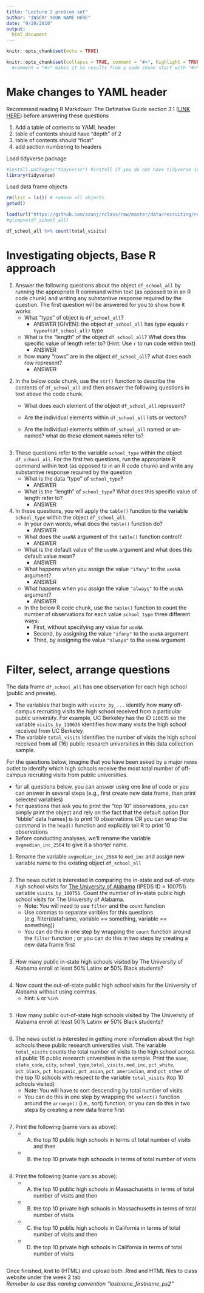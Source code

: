 ```yaml
---
title: "Lecture 2 problem set"
author: "INSERT YOUR NAME HERE"
date: "9/28/2018"
output: 
  html_document
---
```


```r
knitr::opts_chunk$set(echo = TRUE)
```

```r
knitr::opts_chunk$set(collapse = TRUE, comment = "#>", highlight = TRUE)
  #comment = "#>" makes it so results from a code chunk start with "#>"; default is "##"
```
# Make changes to YAML header

Recommend reading R Markdown: The Definative Guide section 3.1 ([LINK HERE](https://bookdown.org/yihui/rmarkdown/html-document.html)) before answering these questions

1. Add a table of contents to YAML header
1. table of contents should have "depth" of 2
1. table of contents should "float"
1. add section numbering to headers


Load tidyverse package
```r
#install.packages("tidyverse") #install if you do not have tidyverse installed
library(tidyverse)
```

Load data frame objects
```r
rm(list = ls()) # remove all objects
getwd()

load(url("https://github.com/ozanj/rclass/raw/master/data/recruiting/recruit_school_allvars.RData"))
#glimpse(df_school_all)

df_school_all %>% count(total_visits)
```


# Investigating objects, Base R approach

1. Answer the following questions about the object `df_school_all` by running the appropriate R command within text (as opposed to in an R code chunk) and writing any substantive response required by the question. The first question will be answered for you to show how it works
    + What "type" of object is `df_school_all`?
        + ANSWER [GIVEN]: the object `df_school_all` has type equals `r typeof(df_school_all)`
        type
    + What is the "length" of the object `df_school_all`? What does this specific value of length refer to? (Hint: Use `r ` to run code within text)
        + ANSWER 
    + how many "rows" are in the object `df_school_all`? what does each row represent?  
        + ANSWER 
        
        
\newline  

2. In the below code chunk, use the `str()` function to describe the contents of `df_school_all` and then answer the following questions in text above the code chunk.  
    + What does each element of the object `df_school_all` represent?  
    
    + Are the individual elements within `df_school_all` lists or vectors?  
    
    + Are the individual elements within `df_school_all` named or un-named? what do these element names refer to?  
    
    
```r

```

\newline

3. These questions refer to the variable `school_type` within the object `df_school_all`. For the first two questions, run the appropriate R command within text (as opposed to in an R code chunk) and write any substantive response required by the question
    + What is the data "type" of `school_type`?
        + ANSWER
    + What is the "length" of `school_type`? What does this specific value of length refer to?
        + ANSWER
        
4. In these questions, you will apply the `table()` function to the variable `school_type` within the object `df_school_all`.  
    + In your own words, what does the `table()` function do?  
        + ANSWER
    + What does the `useNA` argument of the `table()` function control?
        + ANSWER
    + What is the default value of the `useNA` argument and what does this default value mean?
        + ANSWER
    + What happens when you assign the value `"ifany"` to the `useNA` argument?
        + ANSWER
    + What happens when you assign the value `"always"` to the `useNA` argument?
        + ANSWER
    + In the below R code chunk, use the `table()` function to count the number of observations for each value `school_type` three different ways: 
        + First, without specifying any value for `useNA`
        + Second, by assigning the value `"ifany"` to the `useNA` argument
        + Third,  by assigning the value `"always"` to the `useNA` argument
```r

```

# Filter, select, arrange questions

The data frame `df_school_all` has one observation for each high school (public and private). 

- The variables that begin with `visits_by_...` identify how many off-campus recruiting visits the high school received from a particular public university. For example, UC Berkeley has the ID `110635` so the variable `visits_by_110635` identifies how many visits the high school received from UC Berkeley. 
- The variable `total_visits` identifies the number of visits the high school received from all (16) public research universities in this data collection sample.

For the questions below, imagine that you have been asked by a major news outlet to identify which high schools receive the most total number of off-campus recruiting visits from public universities. 

- for all questions below, you can answer using one line of code or you can answer in several steps (e.g., first create new data frame, then print selected variables)
- For questions that ask you to print the "top 10" observations, you can simply print the object and rely on the fact that the default option [for "tibble" data frames] is to print 10 observations OR you can wrap the command in the `head()` function and explicitly tell R to print 10 observations
- Before conducting analyses, we'll rename the variable `avgmedian_inc_2564` to give it a shorter name.

1. Rename the variable `avgmedian_inc_2564` to `med_inc` and assign new variable name to the existing object `df_school_all`
```r

```



2. The news outlet is interested in comparing the in-state and out-of-state high school visits for [The University of Alabama](https://nces.ed.gov/globallocator/col_info_popup.asp?ID=100751) (IPEDS ID = 100751) variable `visits_by_100751`. Count the number of in-state public high school visits for The University of Alabama.   
    - Note: You will need to use `filter` and the `count` function  
    - Use commas to separate varibles for this questions (e.g. filter(dataframe, variable == something, variable == something))
    - You can do this in one step by wrapping the `count` function around the `filter` function ; or you can do this in two steps by creating a new data frame first  
```r

```




3. How many public in-state high schools visited by The University of Alabama enroll at least 50% Latinx **or** 50% Black students?
```r

```



4. Now count the out-of-state public high school visits for the University of Alabama without using commas.  
    - hint: `&` or `%in%`
```r

```




5. How many public out-of-state high schools visited by The University of Alabama enroll at least 50% Latinx **or** 50% Black students?
```r

```




6. The news outlet is interested in getting more information about the high schools these public research universities visit. The variable `total_visits` counts the total number of visits to the high school across all public 16 public research universities in the sample. Print the `name`, `state_code`, `city`, `school_type`,`total_visits`, `med_inc`, `pct_white`, `pct_black`, `pct_hispanic`, `pct_asian`, `pct_amerindian`, and `pct_other` of the top 10 schools with respect to the variable `total_visits` (top 10 schools visited)
    - Note: You will have to sort descending by total number of visits
    - You can do this in one step by wrapping the `select()` function around the `arrange()` (i.e., sort) function; or you can do this in two steps by creating a new data frame first
```r

```




7. Print the following (same vars as above):
    - (A) the top 10 public high schools in terms of total number of visits and then
    - (B) the top 10 private high schoools in terms of total number of visits
    
```r

```



8. Print the following (same vars as above): 
    - (A) the top 10 public high schools in Massachusetts in terms of total number of visits and then 
    - (B) the top 10 private high schools in Massachusetts in terms of total number of visits
    - (C) the top 10 public high schools in California in terms of total number of visits and then 
    - (D) the top 10 private high schools in California in terms of total number of visits    

```r


```
  

Once finished, knit to (HTML) and upload both .Rmd and HTML files to class website under the week 2 tab  
*Remeber to use this naming convention "lastname_firstname_ps2"*





